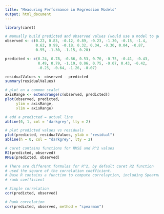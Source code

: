 ```yaml
---
title: "Measuring Performance in Regression Models"
output: html_document
---
```


```r
library(caret)
```

```r
# manually build predicted and observed values (would use a model to get predictions!)
observed <- c(0.22, 0.83, -0.12, 0.89, -0.23, -1.30, -0.15, -1.4,
              0.62, 0.99, -0.18, 0.32, 0.34, -0.30, 0.04, -0.87,
              0.55, -1.30, -1.15, 0.20)

predicted <- c(0.24, 0.78, -0.66, 0.53, 0.70, -0.75, -0.41, -0.43,
               0.49, 0.79, -1.19, 0.06, 0.75, -0.07, 0.43, -0.42,
               -0.25, -0.64, -1.26, -0.07)

residualValues <- observed - predicted
summary(residualValues)

# plot on a common scale!
axisRange <- extendrange(c(observed, predicted))
plot(observed, predicted,
     ylim = axisRange,
     xlim = axisRange)

# add a predicted = actual line
abline(0, 1, col = 'darkgrey', lty = 2)

# plot predicted values vs residuals
plot(predicted, residualValues, ylab = "residual")
abline(h = 0, col = "darkgrey", lty = 2)

# caret contains functions for RMSE and R^2 values
R2(predicted, observed)
RMSE(predicted, observed)

# There are different formulas for R^2, by default caret R2 function
# used the square of the correlation coefficient.
# Base R contains a function to compute correlaytion, including Spearmans
# rank coefficient

# Simple correlation
cor(predicted, observed)

# Rank correlation
cor(predicted, observed, method = "spearman")
```

